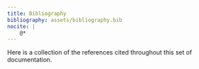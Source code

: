 ```yaml
---
title: Bibliography
bibliography: assets/bibliography.bib
nocite: |
    @*
---
```


Here is a collection of the references cited
throughout this set of documentation.
